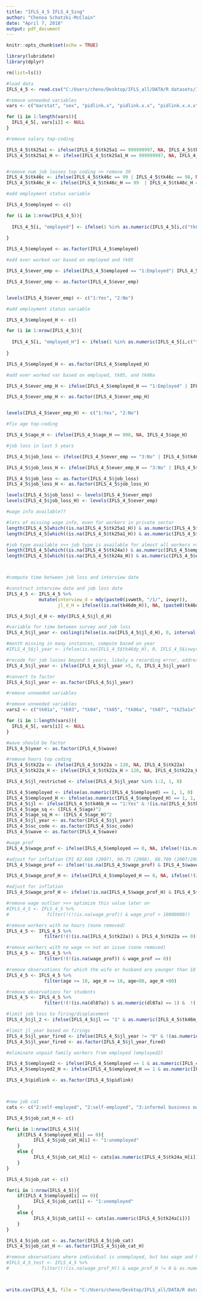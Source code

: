 ```yaml
---
title: "IFLS_4_5 IFLS_4_5ing"
author: "Chenoa Schatzki-McClain"
date: "April 7, 2018"
output: pdf_document
---
```


```r
knitr::opts_chunk$set(echo = TRUE)
```

```r

library(lubridate)
library(dplyr)

```

```r

rm(list=ls())

```

```r

#load data
IFLS_4_5 <- read.csv("C:/Users/cheno/Desktop/IFLS_all/DATA/R datasets/IFLS_4_5.csv")

#remove unneeded variables
vars <- c("marstat", "sex", "pidlink.x", "pidlink.x.x", "pidlink.x.x.x", "pidlink.y", "pidlink.y.y", "pidlink.y.y.y", "X", "X.1", "br03", "br04")

for (i in 1:length(vars)){
  IFLS_4_5[, vars[i]] <- NULL 
}

```

```r

#remove salary top-coding

IFLS_4_5$tk25a1 <- ifelse(IFLS_4_5$tk25a1 == 999999997, NA, IFLS_4_5$tk25a1)
IFLS_4_5$tk25a1_H <- ifelse(IFLS_4_5$tk25a1_H == 999999997, NA, IFLS_4_5$tk25a1_H)


#remove num job losses top coding >> remove 39
IFLS_4_5$tk46c <- ifelse(IFLS_4_5$tk46c == 99 | IFLS_4_5$tk46c == 98, NA, IFLS_4_5$tk46c)
IFLS_4_5$tk46c_H <- ifelse(IFLS_4_5$tk46c_H == 99  | IFLS_4_5$tk46c_H == 98, NA, IFLS_4_5$tk46c_H)

```



```r

#add employment status variable

IFLS_4_5$employed <- c()

for (i in 1:nrow(IFLS_4_5)){
  
  IFLS_4_5[i, "employed"] <- ifelse(1 %in% as.numeric(IFLS_4_5[i,c("tk01", "tk01a", "tk03", "tk04")]), "1:Employed", "2:Unemployed")
  
}

IFLS_4_5$employed <- as.factor(IFLS_4_5$employed)

#add ever worked var based on employed and tk05

IFLS_4_5$ever_emp <- ifelse(IFLS_4_5$employed == "1:Employed"| IFLS_4_5$tk06a_H == 1, 1, IFLS_4_5$tk05)

IFLS_4_5$ever_emp <- as.factor(IFLS_4_5$ever_emp)


levels(IFLS_4_5$ever_emp) <- c("1:Yes", "2:No")

```

```r

#add employment status variable

IFLS_4_5$employed_H <- c()

for (i in 1:nrow(IFLS_4_5)){
  
  IFLS_4_5[i, "employed_H"] <- ifelse(1 %in% as.numeric(IFLS_4_5[i,c("tk01_H", "tk01a_H", "tk03_H", "tk04_H")]), "1:Employed", "2:Unemployed")
  
}

IFLS_4_5$employed_H <- as.factor(IFLS_4_5$employed_H)

#add ever worked var based on employed, tk05, and tk06a

IFLS_4_5$ever_emp_H <- ifelse(IFLS_4_5$employed_H == "1:Employed" | IFLS_4_5$tk06a_H == 1, 1, IFLS_4_5$tk05_H)

IFLS_4_5$ever_emp_H <- as.factor(IFLS_4_5$ever_emp_H)


levels(IFLS_4_5$ever_emp_H) <- c("1:Yes", "2:No")


```

```r

#fix age top-coding

IFLS_4_5$age_H <- ifelse(IFLS_4_5$age_H == 998, NA, IFLS_4_5$age_H)

```

```r

#job loss in last 5 years

IFLS_4_5$job_loss <- ifelse(IFLS_4_5$ever_emp == "3:No" | IFLS_4_5$tk46a == "3:No", 2, IFLS_4_5$tk46b)

IFLS_4_5$job_loss_H <- ifelse(IFLS_4_5$ever_emp_H == "3:No" | IFLS_4_5$tk46a_H == "3:No", 2, IFLS_4_5$tk46b_H)

IFLS_4_5$job_loss <- as.factor(IFLS_4_5$job_loss)
IFLS_4_5$job_loss_H <- as.factor(IFLS_4_5$job_loss_H)

levels(IFLS_4_5$job_loss) <- levels(IFLS_4_5$ever_emp)
levels(IFLS_4_5$job_loss_H) <- levels(IFLS_4_5$ever_emp)


```

```r

#wage info available??

#lots of missing wage info, even for workers in private sector
length(IFLS_4_5[which((is.na(IFLS_4_5$tk25a1_H)) & as.numeric(IFLS_4_5$employed_H) == 1),1])
length(IFLS_4_5[which((is.na(IFLS_4_5$tk25a1_H)) & as.numeric(IFLS_4_5$tk24a) == 5),1])

#job type available >>> job type is available for almost all workers >> could serve as a proxy for wage
length(IFLS_4_5[which((is.na(IFLS_4_5$tk24a)) & as.numeric(IFLS_4_5$employed) == 1),1])
length(IFLS_4_5[which((is.na(IFLS_4_5$tk24a_H)) & as.numeric(IFLS_4_5$employed_H) == 1),1])




```

```r

#compute time between job loss and interview date

#construct interview date and job loss date
IFLS_4_5 <- IFLS_4_5 %>%
            mutate(interview_d = mdy(paste0(ivwmth, "/1/", ivwyr)), 
                   jl_d_H = ifelse((is.na(tk46dm_H)), NA, (paste0(tk46dm_H, "/1/", tk46dy_H))))

IFLS_4_5$jl_d_H <- mdy(IFLS_4_5$jl_d_H)

#variable for time between survey and job loss
IFLS_4_5$jl_year <- ceiling(ifelse(is.na(IFLS_4_5$jl_d_H), 0, interval(IFLS_4_5$jl_d_H, IFLS_4_5$interview_d)/dyears()))

#month missing in many instances, compute based on year
#IFLS_4_5$jl_year <- ifelse(is.na(IFLS_4_5$tk46dy_H), 0, IFLS_4_5$ivwyr - IFLS_4_5$tk46dy_H + 1)

#recode for job losses beyond 5 years, likely a recording error, address in data section
IFLS_4_5$jl_year <- ifelse(IFLS_4_5$jl_year >5, 0, IFLS_4_5$jl_year)

#convert to factor
IFLS_4_5$jl_year <- as.factor(IFLS_4_5$jl_year)

```

```r

#remove unneeded variables

#remove unneeded variables
vars2 <- c("tk01a", "tk03", "tk04", "tk05", "tk06a", "tk07", "tk25a1x", "tk46a", "tk46b", "dl06x", "ar13", "tk25a1x_H", "tk46a_H", "tk46b_H", "dl06x_H", "dl04_H")

for (i in 1:length(vars)){
  IFLS_4_5[, vars[i]] <- NULL 
}

#wave should be factor
IFLS_4_5$year <- as.factor(IFLS_4_5$wave)

#remove hours top coding
IFLS_4_5$tk22a <- ifelse(IFLS_4_5$tk22a > 120, NA, IFLS_4_5$tk22a)
IFLS_4_5$tk22a_H <- ifelse(IFLS_4_5$tk22a_H > 120, NA, IFLS_4_5$tk22a_H)

```

```r

IFLS_4_5$jl_restricted <- ifelse(IFLS_4_5$jl_year %in% 1:2, 1, 0)

IFLS_4_5$employed <- ifelse(as.numeric(IFLS_4_5$employed) == 1, 1, 0)
IFLS_4_5$employed_H <- ifelse(as.numeric(IFLS_4_5$employed_H) == 1, 1, 0)
IFLS_4_5$jl <- ifelse(IFLS_4_5$tk46b_H == "1:Yes" & !(is.na(IFLS_4_5$tk46b_H)), "1", "0")
IFLS_4_5$age_sq <- (IFLS_4_5$age)^2
IFLS_4_5$age_sq_H <- (IFLS_4_5$age_H)^2
IFLS_4_5$jl_year <- as.factor(IFLS_4_5$jl_year)
IFLS_4_5$sc_code <- as.factor(IFLS_4_5$sc_code)
IFLS_4_5$wave <- as.factor(IFLS_4_5$wave)

#wage prof
IFLS_4_5$wage_prof <- ifelse(IFLS_4_5$employed == 0, NA, ifelse(!(is.na(IFLS_4_5$tk25a1)), IFLS_4_5$tk25a1, ifelse(!(is.na(IFLS_4_5$tk26a1)), IFLS_4_5$tk26a1, NA)))

#adjust for inflation CPI 82.668 (2007), 90.75 (2008), 86.709 (2007/2008 average), 124.389 (2014)
IFLS_4_5$wage_prof <- ifelse(!is.na(IFLS_4_5$wage_prof) & IFLS_4_5$wave == 4, IFLS_4_5$wage_prof / 86.709 * 124.389, IFLS_4_5$wage_prof)

IFLS_4_5$wage_prof_H <- ifelse(IFLS_4_5$employed_H == 0, NA, ifelse(!(is.na(IFLS_4_5$tk25a1_H)), IFLS_4_5$tk25a1_H, ifelse(!(is.na(IFLS_4_5$tk26a1_H)), IFLS_4_5$tk26a1_H, NA)))

#adjust for inflation
IFLS_4_5$wage_prof_H <- ifelse(!is.na(IFLS_4_5$wage_prof_H) & IFLS_4_5$wave == 4, IFLS_4_5$wage_prof_H / 86.709 * 124.389, IFLS_4_5$wage_prof_H)

#remove wage outlier >>> optimize this value later on
#IFLS_4_5 <- IFLS_4_5 %>%
#              filter(!(!(is.na(wage_prof)) & wage_prof > 10000000))

#remove workers with no hours (none removed)
IFLS_4_5 <- IFLS_4_5 %>%
              filter(!(!(is.na(IFLS_4_5$tk22a)) & IFLS_4_5$tk22a == 0))

#remove workers with no wage << not an issue (none removed)
IFLS_4_5 <- IFLS_4_5 %>%
              filter(!(!(is.na(wage_prof)) & wage_prof == 0))

#remove observations for which the wife or husband are younger than 18
IFLS_4_5 <- IFLS_4_5 %>%
              filter(age >= 18, age_H >= 18, age<80, age_H <80)

#remove observations for students
IFLS_4_5 <- IFLS_4_5 %>%
              filter(!(!(is.na(dl07a)) & as.numeric(dl07a) == 1) &  !(!(is.na(dl07a_H)) & as.numeric(dl07a_H) == 1))

#limit job loss to firing/displacement
IFLS_4_5$jl_2 <- ifelse(IFLS_4_5$jl == "1" & as.numeric(IFLS_4_5$tk46m_H) %in% c(1, 2, 5), 1, 0)

#limit jl_year based on firings
IFLS_4_5$jl_year_fired <- ifelse(IFLS_4_5$jl_year != "0" & !(as.numeric(IFLS_4_5$tk46m_H) %in% c(1, 2, 5)), 0, as.numeric(IFLS_4_5$jl_year)-1)
IFLS_4_5$jl_year_fired <- as.factor(IFLS_4_5$jl_year_fired)

#eliminate unpaid family workers from employed (employed2)

IFLS_4_5$employed2 <- ifelse(IFLS_4_5$employed == 1 & as.numeric(IFLS_4_5$tk24a) == 6, 0, IFLS_4_5$employed)
IFLS_4_5$employed2_H <- ifelse(IFLS_4_5$employed_H == 1 & as.numeric(IFLS_4_5$tk24a_H) == 6, 0, IFLS_4_5$employed_H)

IFLS_4_5$pidlink <- as.factor(IFLS_4_5$pidlink)




```

```r

#new job cat
cats <- c("2:self-employed", "2:self-employed", "3:informal business owner", "4:government", "5:private", "1:unemployed", "6:casual", "6:casual")

IFLS_4_5$job_cat_H <- c()

for(i in 1:nrow(IFLS_4_5)){
    if(IFLS_4_5$employed_H[i] == 0){
          IFLS_4_5$job_cat_H[i] <- "1:unemployed"
    }
    else {
          IFLS_4_5$job_cat_H[i] <- cats[as.numeric(IFLS_4_5$tk24a_H[i])]
    }
}

IFLS_4_5$job_cat <- c()

for(i in 1:nrow(IFLS_4_5)){
    if(IFLS_4_5$employed[i] == 0){
          IFLS_4_5$job_cat[i] <- "1:unemployed"
    }
    else {
          IFLS_4_5$job_cat[i] <- cats[as.numeric(IFLS_4_5$tk24a[i])]
    }
}

IFLS_4_5$job_cat <- as.factor(IFLS_4_5$job_cat)
IFLS_4_5$job_cat_H <- as.factor(IFLS_4_5$job_cat_H)

#remove observations where individual is unemployed, but has wage and hours
#IFLS_4_5_test <- IFLS_4_5 %>%
#            filter((!(is.na(wage_prof_H)) & wage_prof_H != 0 & as.numeric(job_cat_H) == 1))




```

```r

write.csv(IFLS_4_5, file = "C:/Users/cheno/Desktop/IFLS_all/DATA/R datasets/IFLS_4_5_clean.csv")

```